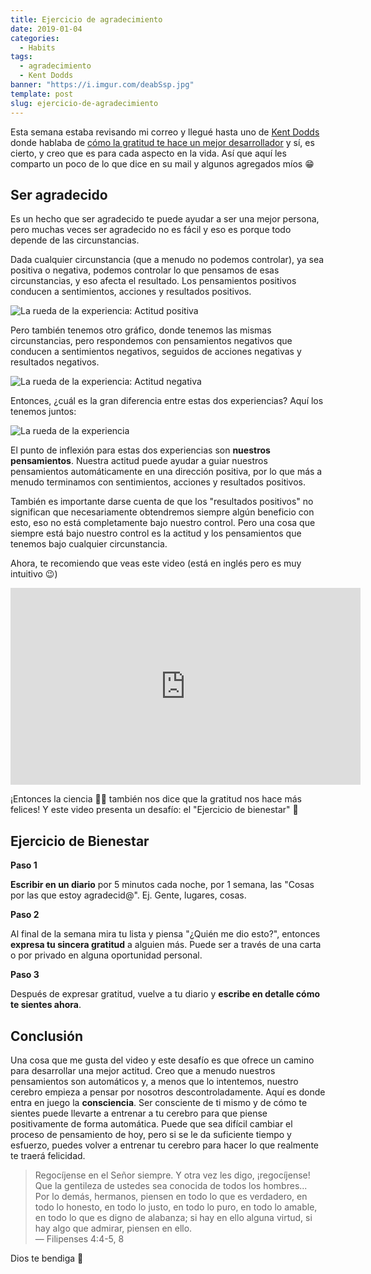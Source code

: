 ```yaml
---
title: Ejercicio de agradecimiento
date: 2019-01-04
categories:
  - Habits
tags:
  - agradecimiento
  - Kent Dodds
banner: "https://i.imgur.com/deabSsp.jpg"
template: post
slug: ejercicio-de-agradecimiento
---
```


Esta semana estaba revisando mi correo y llegué hasta uno de [Kent Dodds](https://twitter.com/kentcdodds) donde hablaba de [cómo la gratitud te hace un mejor desarrollador](https://buttondown.email/kentcdodds/archive/6a753575-44f0-484d-b2b3-9b8ef1c76dfa) y sí, es cierto, y creo que es para cada aspecto en la vida. Así que aquí les comparto un poco de lo que dice en su mail y algunos agregados míos 😁

## Ser agradecido

Es un hecho que ser agradecido te puede ayudar a ser una mejor persona, pero muchas veces ser agradecido no es fácil y eso es porque todo depende de las circunstancias.

Dada cualquier circunstancia (que a menudo no podemos controlar), ya sea positiva o negativa, podemos controlar lo que pensamos de esas circunstancias, y eso afecta el resultado. Los pensamientos positivos conducen a sentimientos, acciones y resultados positivos.

![La rueda de la experiencia: Actitud positiva](https://i.imgur.com/XshRMxA.png)

Pero también tenemos otro gráfico, donde tenemos las mismas circunstancias, pero respondemos con pensamientos negativos que conducen a sentimientos negativos, seguidos de acciones negativas y resultados negativos.

![La rueda de la experiencia: Actitud negativa](https://i.imgur.com/XGPVXG2.png)

Entonces, ¿cuál es la gran diferencia entre estas dos experiencias? Aquí los tenemos juntos:

![La rueda de la experiencia](https://i.imgur.com/JH7FYRN.png)

El punto de inflexión para estas dos experiencias son **nuestros pensamientos**. Nuestra actitud puede ayudar a guiar nuestros pensamientos automáticamente en una dirección positiva, por lo que más a menudo terminamos con sentimientos, acciones y resultados positivos.

También es importante darse cuenta de que los "resultados positivos" no significan que necesariamente obtendremos siempre algún beneficio con esto, eso no está completamente bajo nuestro control. Pero una cosa que siempre está bajo nuestro control es la actitud y los pensamientos que tenemos bajo cualquier circunstancia.

Ahora, te recomiendo que veas este video (está en inglés pero es muy intuitivo 😉)

<div style="text-align: center;">
  <iframe
    width="560"
    height="315"
    src="https://www.youtube.com/embed/U5lZBjWDR_c"
    frameborder="0"
    allow="accelerometer; autoplay; encrypted-media; gyroscope; picture-in-picture"
    allowfullscreen
  ></iframe>
</div>

¡Entonces la ciencia 👨‍🔬️ también nos dice que la gratitud nos hace más felices! Y este video presenta un desafío: el "Ejercicio de bienestar" 💪

## Ejercicio de Bienestar

**Paso 1**

**Escribir en un diario** por 5 minutos cada noche, por 1 semana, las "Cosas por las que estoy agradecid@". Ej. Gente, lugares, cosas.

**Paso 2**

Al final de la semana mira tu lista y piensa "¿Quién me dio esto?", entonces **expresa tu sincera gratitud** a alguien más. Puede ser a través de una carta o por privado en alguna oportunidad personal.

**Paso 3**

Después de expresar gratitud, vuelve a tu diario y **escribe en detalle cómo te sientes ahora**.

## Conclusión

Una cosa que me gusta del video y este desafío es que ofrece un camino para desarrollar una mejor actitud. Creo que a menudo nuestros pensamientos son automáticos y, a menos que lo intentemos, nuestro cerebro empieza a pensar por nosotros descontroladamente. Aquí es donde entra en juego la **consciencia**. Ser consciente de ti mismo y de cómo te sientes puede llevarte a entrenar a tu cerebro para que piense positivamente de forma automática. Puede que sea difícil cambiar el proceso de pensamiento de hoy, pero si se le da suficiente tiempo y esfuerzo, puedes volver a entrenar tu cerebro para hacer lo que realmente te traerá felicidad.

> Regocíjense en el Señor siempre. Y otra vez les digo, ¡regocíjense! Que la gentileza de ustedes sea conocida de todos los hombres...<br />
> Por lo demás, hermanos, piensen en todo lo que es verdadero, en todo lo honesto, en todo lo justo, en todo lo puro, en todo lo amable, en todo lo que es digno de alabanza; si hay en ello alguna virtud, si hay algo que admirar, piensen en ello. <br />
> — Filipenses 4:4-5, 8

Dios te bendiga 🤗
